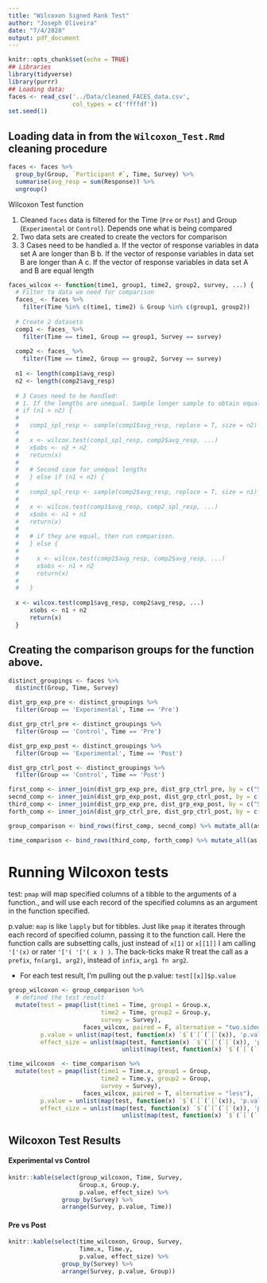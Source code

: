 ```yaml
---
title: "Wilcoxon Signed Rank Test"
author: "Joseph Oliveira"
date: "7/4/2020"
output: pdf_document
---
```


```r
knitr::opts_chunk$set(echo = TRUE)
## Libraries
library(tidyverse)
library(purrr)
## Loading data:
faces <- read_csv('../Data/cleaned_FACES_data.csv',
                  col_types = c('ffffdf'))
set.seed(1)
```

## Loading data in from the `Wilcoxon_Test.Rmd` cleaning procedure

```r
faces <- faces %>%
  group_by(Group, `Participant #`, Time, Survey) %>%
  summarise(avg_resp = sum(Response)) %>%
  ungroup()
```

Wilcoxon Test function
  
  1. Cleaned `faces` data is filtered for the Time (`Pre` or `Post`) and Group (`Experimental` or `Control`). Depends one what is being compared
  2. Two data sets are created to create the vectors for comparison
  3. 3 Cases need to be handled
    a. If the vector of response variables in data set A are longer than B
    b. If the vector of response variables in data set B are longer than A
    c. If the vector of response variables in data set A and B are equal length

```r
faces_wilcox <- function(time1, group1, time2, group2, survey, ...) {
  # Filter to data we need for comparison
  faces_ <- faces %>%
    filter(Time %in% c(time1, time2) & Group %in% c(group1, group2))
  
  # Create 2 datasets
  comp1 <- faces_ %>%
    filter(Time == time1, Group == group1, Survey == survey)
  
  comp2 <- faces_ %>%
    filter(Time == time2, Group == group2, Survey == survey)
  
  n1 <- length(comp1$avg_resp)
  n2 <- length(comp2$avg_resp)
  
  # 3 Cases need to be handled:
  # 1. If the lengths are unequal. Sample longer sample to obtain equal comparison
  # if (n1 > n2) {
  #   
  #   comp1_spl_resp <- sample(comp1$avg_resp, replace = T, size = n2)
  #   
  #   x <- wilcox.test(comp1_spl_resp, comp2$avg_resp, ...)
  #   x$obs <- n2 + n2
  #   return(x)
  #   
  #   # Second case for unequal lengths
  #   } else if (n1 < n2) {
  #   
  #   comp2_spl_resp <- sample(comp2$avg_resp, replace = T, size = n1)
  #   
  #   x <- wilcox.test(comp1$avg_resp, comp2_spl_resp, ...)
  #   x$obs <- n1 + n1
  #   return(x)
  #   
  #   # if they are equal, then run comparison.
  #   } else {
  #     
  #     x <- wilcox.test(comp1$avg_resp, comp2$avg_resp, ...)
  #     x$obs <- n1 + n2
  #     return(x)
  #     
  #   }
  
  x <- wilcox.test(comp1$avg_resp, comp2$avg_resp, ...)
      x$obs <- n1 + n2
      return(x)
  }
```

## Creating the comparison groups for the function above. 

```r
distinct_groupings <- faces %>%
  distinct(Group, Time, Survey)

dist_grp_exp_pre <- distinct_groupings %>%
  filter(Group == 'Experimental', Time == 'Pre')

dist_grp_ctrl_pre <- distinct_groupings %>%
  filter(Group == 'Control', Time == 'Pre')

dist_grp_exp_post <- distinct_groupings %>%
  filter(Group == 'Experimental', Time == 'Post')

dist_grp_ctrl_post <- distinct_groupings %>%
  filter(Group == 'Control', Time == 'Post')

first_comp <- inner_join(dist_grp_exp_pre, dist_grp_ctrl_pre, by = c("Survey", "Time"))
secnd_comp <- inner_join(dist_grp_exp_post, dist_grp_ctrl_post, by = c("Survey", "Time"))
third_comp <- inner_join(dist_grp_exp_pre, dist_grp_exp_post, by = c("Survey", "Group"))
forth_comp <- inner_join(dist_grp_ctrl_pre, dist_grp_ctrl_post, by = c("Survey", "Group"))

group_comparison <- bind_rows(first_comp, secnd_comp) %>% mutate_all(as.character)

time_comparison <- bind_rows(third_comp, forth_comp) %>% mutate_all(as.character)
```

# Running Wilcoxon tests

test: `pmap` will map specified columns of a tibble to the arguments of a function., and will use each record of the specified columns as an argument in the function specified. 

p.value: `map` is like `lapply` but for tibbles. Just like `pmap` it iterates through each record of specified column, passing it to the function call. Here the function calls are subsetting calls, just instead of `x[1]` or `x[[1]]` I am calling `'['(x)` or rater `'['( '['( x ) )`. The back-ticks make R treat the call as a `prefix`, `fn(arg1, arg2)`, instead of `infix`, `arg1 fn arg2`. 
  
  - For each test result, I'm pulling out the p.value: `test[[x]]$p.value`


```r
group_wilcoxon <- group_comparison %>%
  # defined the test result
  mutate(test = pmap(list(time1 = Time, group1 = Group.x, 
                          time2 = Time, group2 = Group.y, 
                          survey = Survey), 
                     faces_wilcox, paired = F, alternative = "two.sided"),
         p.value = unlist(map(test, function(x) `$`(`[`(`[`(x)), 'p.value'))),
         effect_size = unlist(map(test, function(x) `$`(`[`(`[`(x)), 'p.value'))) / 
                                unlist(map(test, function(x) `$`(`[`(`[`(x)), 'obs')))**0.5)

time_wilcoxon  <- time_comparison %>%
  mutate(test = pmap(list(time1 = Time.x, group1 = Group, 
                          time2 = Time.y, group2 = Group, 
                          survey = Survey),
                     faces_wilcox, paired = T, alternative = "less"),
         p.value = unlist(map(test, function(x) `$`(`[`(`[`(x)), 'p.value'))),
         effect_size = unlist(map(test, function(x) `$`(`[`(`[`(x)), 'p.value'))) / 
                                unlist(map(test, function(x) `$`(`[`(`[`(x)), 'obs')))**0.5)
```

## Wilcoxon Test Results

#### Experimental vs Control
```r
knitr::kable(select(group_wilcoxon, Time, Survey, 
                    Group.x, Group.y, 
                    p.value, effect_size) %>%
               group_by(Survey) %>%
               arrange(Survey, p.value, Time))
```

\pagebreak 

#### Pre vs Post

```r
knitr::kable(select(time_wilcoxon, Group, Survey, 
                    Time.x, Time.y, 
                    p.value, effect_size) %>%
               group_by(Survey) %>%
               arrange(Survey, p.value, Group))
```

